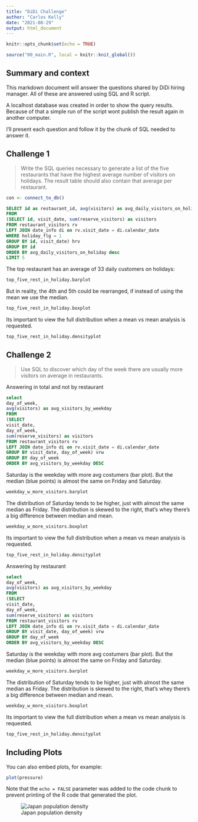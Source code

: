 ```yaml
---
title: "DiDi Challenge"
author: "Carlos Kelly"
date: "2021-08-29"
output: html_document
---
```


```r
knitr::opts_chunk$set(echo = TRUE)
```

```r
source("00_main.R", local = knitr::knit_global())
```


## Summary and context

This markdown document will answer the questions shared by DiDi hiring manager.
All of these are answered using SQL and R script.

A localhost database was created in order to show the query results. Because of 
that a simple run of the script wont publish the result again in another computer.

I'll present each question and follow it by the chunk of SQL needed to answer it.

## Challenge 1

> Write the SQL queries necessary to generate a list of the five restaurants that have the highest average number of visitors on holidays. The result table should also contain that average per restaurant.

```r
con <- connect_to_db()
```

```sql
SELECT id as restaurant_id, avg(visitors) as avg_daily_visitors_on_holiday
FROM 
(SELECT id, visit_date, sum(reserve_visitors) as visitors
FROM restaurant_visitors rv
LEFT JOIN date_info di on rv.visit_date = di.calendar_date
WHERE holiday_flg = 1
GROUP BY id, visit_date) hrv
GROUP BY id
ORDER BY avg_daily_visitors_on_holiday desc
LIMIT 5

```

The top restaurant has an average of 33 daily customers on holidays:

```r
top_five_rest_in_holiday.barplot
```

But in reality, the 4th and 5th could be rearranged, if instead of using the mean
we use the median.

```r
top_five_rest_in_holiday.boxplot
```

Its important to view the full distribution when a mean vs mean analysis is
requested. 

```r
top_five_rest_in_holiday.densityplot
```

## Challenge 2

> Use SQL to discover which day of the week there are usually more visitors on average in restaurants.

Answering in total and not by restaurant

```sql
select
day_of_week,
avg(visitors) as avg_visitors_by_weekday
FROM
(SELECT 
visit_date, 
day_of_week, 
sum(reserve_visitors) as visitors
FROM restaurant_visitors rv
LEFT JOIN date_info di on rv.visit_date = di.calendar_date
GROUP BY visit_date, day_of_week) vrw
GROUP BY day_of_week
ORDER BY avg_visitors_by_weekday DESC

```

Saturday is the weekday with more avg costumers (bar plot). 
But the median (blue points) is almost the same on Friday and Saturday.

```r
weekday_w_more_visitors.barplot
```

The distribution of Saturday tends to be higher, just with almost the same median as Friday.
The distribution is skewed to the right, that's whey there's a big difference between median and mean.

```r
weekday_w_more_visitors.boxplot
```

Its important to view the full distribution when a mean vs mean analysis is
requested. 

```r
top_five_rest_in_holiday.densityplot
```

Answering  by restaurant

```sql
select
day_of_week,
avg(visitors) as avg_visitors_by_weekday
FROM
(SELECT 
visit_date, 
day_of_week, 
sum(reserve_visitors) as visitors
FROM restaurant_visitors rv
LEFT JOIN date_info di on rv.visit_date = di.calendar_date
GROUP BY visit_date, day_of_week) vrw
GROUP BY day_of_week
ORDER BY avg_visitors_by_weekday DESC

```

Saturday is the weekday with more avg costumers (bar plot). 
But the median (blue points) is almost the same on Friday and Saturday.

```r
weekday_w_more_visitors.barplot
```

The distribution of Saturday tends to be higher, just with almost the same median as Friday.
The distribution is skewed to the right, that's whey there's a big difference between median and mean.

```r
weekday_w_more_visitors.boxplot
```

Its important to view the full distribution when a mean vs mean analysis is
requested. 

```r
top_five_rest_in_holiday.densityplot
```




## Including Plots

You can also embed plots, for example:

```r
plot(pressure)
```

Note that the `echo = FALSE` parameter was added to the code chunk to prevent printing of the R code that generated the plot.

![Japan population density](jp_population_density.png)

